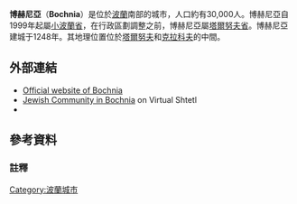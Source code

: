 {{Infobox settlement
| name = Bochnia
| image_skyline = Bochnia a1.jpg
| imagesize = 250px
| image_caption = 主廣場
| image_shield = BochniaCOA.png
| pushpin_map = Poland
| pushpin_label_position = bottom
| coordinates_region = PL
| subdivision_type = 國家
| subdivision_name = {{POL}}
| subdivision_type1 = [[波蘭行政區劃|省份]]
| subdivision_name1 = [[小波蘭省|小波蘭]]
| subdivision_type2 = [[波蘭縣份|縣]]
| subdivision_name2 = [[博赫尼亞縣|博赫尼亞縣]]
| subdivision_type3 = [[Gmina|Gmina]]
| subdivision_name3 = 博赫尼亞<small>(urban gmina)</small>
| leader_title = Mayor
| leader_name = Stefan Kolawiński
| established_title = 建城
| established_date = 12世紀
| established_title3 = Town rights
| established_date3 = 1253
| area_total_km2 = 29.9
| population_as_of = 2006
| population_total = 29373
| population_density_km2 = auto
| timezone = [[Central_European_Time|CET]]
| utc_offset = +1
| timezone_DST = [[Central_European_Summer_Time|CEST]]
| utc_offset_DST = +2
| latd = 49 | latm = 59 | lats =  | latNS = N | longd = 20 | longm = 26 | longs =  | longEW = E
| postal_code_type = Postal code
| postal_code = 32-700
| area_code = +48 14
| blank_name = [[Polish_car_number_plates|Car plates]]
| blank_info = KBC
| website = http://www.bochnia.pl }}
'''博赫尼亞'''（'''Bochnia'''）是位於[[波蘭|波蘭]]南部的城市，人口約有30,000人。博赫尼亞自1999年起屬[[小波蘭省|小波蘭省]]，在行政區劃調整之前，博赫尼亞屬[[塔爾努夫省|塔爾努夫省]]。博赫尼亞建城于1248年。其地理位置位於[[塔爾努夫|塔爾努夫]]和[[克拉科夫|克拉科夫]]的中間。

==外部連結==
{{commons|Bochnia}}
*[https://web.archive.org/web/20060206123315/http://www.bochnia.pl/ Official website of Bochnia]
* [http://www.sztetl.org.pl/en/city/bochnia/ Jewish Community in Bochnia] {{Wayback|url=http://www.sztetl.org.pl/en/city/bochnia/ |date=20160810084831 }} on Virtual Shtetl
*{{Cite Americana|Bochnia|year=1920}}

==參考資料==
===註釋===
{{reflist|colwidth=30em}}

{{coord|49|58|N|20|26|E|region:PL_type:city|display=title}}


{{Authority control}}
[[Category:波蘭城市|Category:波蘭城市]]